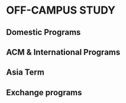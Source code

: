 # OFF-CAMPUS STUDY


## Domestic Programs


## ACM \& International Programs


## Asia Term


## Exchange programs



